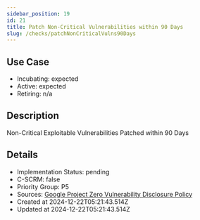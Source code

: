 ```yaml
---
sidebar_position: 19
id: 21
title: Patch Non-Critical Vulnerabilities within 90 Days
slug: /checks/patchNonCriticalVulns90Days
---
```


<!-- BANNER:START -->
<!-- BANNER:END -->

## Use Case
<!-- LEVELS:START -->
- Incubating: expected
- Active: expected
- Retiring: n/a
<!-- LEVELS:END -->

<!-- DESCRIPTION:START -->
## Description
Non-Critical Exploitable Vulnerabilities Patched within 90 Days
<!-- DESCRIPTION:END -->

<!-- DETAILS:START -->
## Details
- Implementation Status: pending
- C-SCRM: false
- Priority Group: P5
- Sources: [Google Project Zero Vulnerability Disclosure Policy](https://googleprojectzero.blogspot.com/p/vulnerability-disclosure-policy.html)
- Created at 2024-12-22T05:21:43.514Z
- Updated at 2024-12-22T05:21:43.514Z
<!-- DETAILS:END -->
